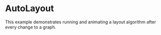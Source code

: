 
<Meta of={story} />

# AutoLayout

This example demonstrates running and animating a layout algorithm after every change to a graph.
